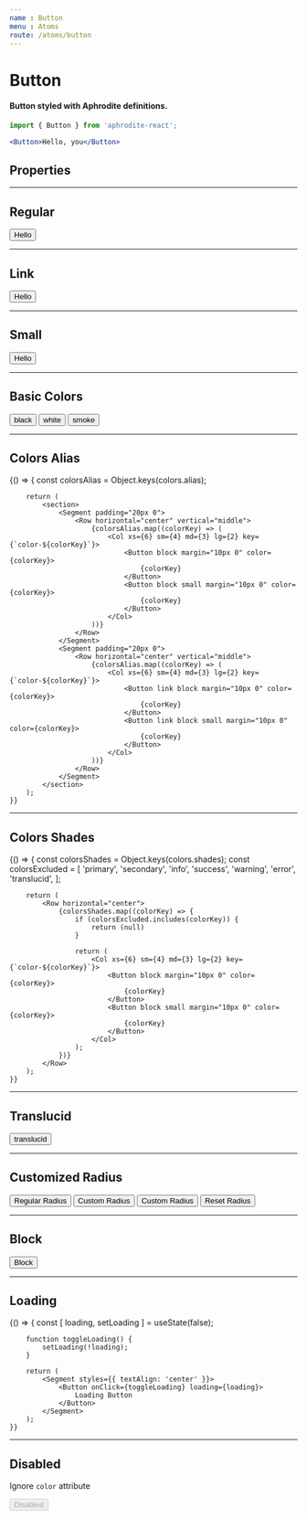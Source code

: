 ```yaml
---
name : Button
menu : Atoms
route: /atoms/button
---
```



# Button
#### Button styled with Aphrodite definitions.
```jsx
import { Button } from 'aphrodite-react';

<Button>Hello, you</Button>
```

## Properties
<Props of={Button} />

---

## Regular

<Playground>
    <Segment styles={{ textAlign: 'center' }}>
        <Button>
            Hello
        </Button>
    </Segment>
</Playground>

---

## Link

<Playground>
    <Segment styles={{ textAlign: 'center' }}>
        <Button link>
            Hello
        </Button>
    </Segment>
</Playground>

---

## Small

<Playground>
    <Segment styles={{ textAlign: 'center' }}>
        <Button small>
            Hello
        </Button>
    </Segment>
</Playground>

---

## Basic Colors

<Playground>
    <Row horizontal="center">
        <Col xs={6} sm={4} md={3}>
            <Segment padding="10px 20px" styles={{ backgroundColor: colors.get('info') }}>
                <Button block margin="10px 0" color="black">
                    black
                </Button>
            </Segment>
        </Col>
        <Col xs={6} sm={4} md={3}>
            <Segment padding="10px 20px" styles={{ backgroundColor: colors.get('secondary') }}>
                <Button block margin="10px 0" color="white">
                    white
                </Button>
            </Segment>
        </Col>
        <Col xs={6} sm={4} md={3}>
            <Segment padding="10px 20px" styles={{ backgroundColor: colors.get('success') }}>
                <Button block margin="10px 0" color="smoke">
                    smoke
                </Button>
            </Segment>
        </Col>
    </Row>
</Playground>

---

## Colors Alias

<Playground>
    {() => {
        const colorsAlias = Object.keys(colors.alias);

        return (
            <section>
                <Segment padding="20px 0">
                    <Row horizontal="center" vertical="middle">
                        {colorsAlias.map((colorKey) => (
                            <Col xs={6} sm={4} md={3} lg={2} key={`color-${colorKey}`}>
                                <Button block margin="10px 0" color={colorKey}>
                                    {colorKey}
                                </Button>
                                <Button block small margin="10px 0" color={colorKey}>
                                    {colorKey}
                                </Button>
                            </Col>
                        ))}
                    </Row>
                </Segment>
                <Segment padding="20px 0">
                    <Row horizontal="center" vertical="middle">
                        {colorsAlias.map((colorKey) => (
                            <Col xs={6} sm={4} md={3} lg={2} key={`color-${colorKey}`}>
                                <Button link block margin="10px 0" color={colorKey}>
                                    {colorKey}
                                </Button>
                                <Button link block small margin="10px 0" color={colorKey}>
                                    {colorKey}
                                </Button>
                            </Col>
                        ))}
                    </Row>
                </Segment>
            </section>
        );
    }}
</Playground>

---

## Colors Shades

<Playground>
    {() => {
        const colorsShades   = Object.keys(colors.shades);
        const colorsExcluded = [
            'primary',
            'secondary',
            'info',
            'success',
            'warning',
            'error',
            'translucid',
        ];

        return (
            <Row horizontal="center">
                {colorsShades.map((colorKey) => {
                    if (colorsExcluded.includes(colorKey)) {
                        return (null)
                    }

                    return (
                        <Col xs={6} sm={4} md={3} lg={2} key={`color-${colorKey}`}>
                            <Button block margin="10px 0" color={colorKey}>
                                {colorKey}
                            </Button>
                            <Button block small margin="10px 0" color={colorKey}>
                                {colorKey}
                            </Button>
                        </Col>
                    );
                })}
            </Row>
        );
    }}
</Playground>

---

## Translucid

<Playground>
    <Row horizontal="center">
        <Col xs={6} sm={4} md={3}>
            <Segment padding="10px 20px" styles={{ backgroundColor: colors.get('success') }}>
                <Button block margin="10px 0" color="translucid">
                    translucid
                </Button>
            </Segment>
        </Col>
    </Row>
</Playground>

---

## Customized Radius

<Playground>
    <Row horizontal="center">
        <Col xs={6} sm={3}>
            <Button block margin="10px 0">
                Regular Radius
            </Button>
        </Col>
        <Col xs={6} sm={3}>
            <Button block margin="10px 0" radius="12px">
                Custom Radius
            </Button>
        </Col>
        <Col xs={6} sm={3}>
            <Button block margin="10px 0" radius={6}>
                Custom Radius
            </Button>
        </Col>
        <Col xs={6} sm={3}>
            <Button block margin="10px 0" radius="0">
                Reset Radius
            </Button>
        </Col>
    </Row>
</Playground>

---

## Block

<Playground>
    <Button block>
        Block
    </Button>
</Playground>

---

## Loading

<Playground>
    {() => {
        const [ loading, setLoading ] = useState(false);

        function toggleLoading() {
            setLoading(!loading);
        }

        return (
            <Segment styles={{ textAlign: 'center' }}>
                <Button onClick={toggleLoading} loading={loading}>
                    Loading Button
                </Button>
            </Segment>
        );
    }}
</Playground>

---

## Disabled
Ignore `color` attribute

<Playground>
    <Segment styles={{ textAlign: 'center' }}>
        <Button color="success" disabled>
            Disabled
        </Button>
    </Segment>
</Playground>
